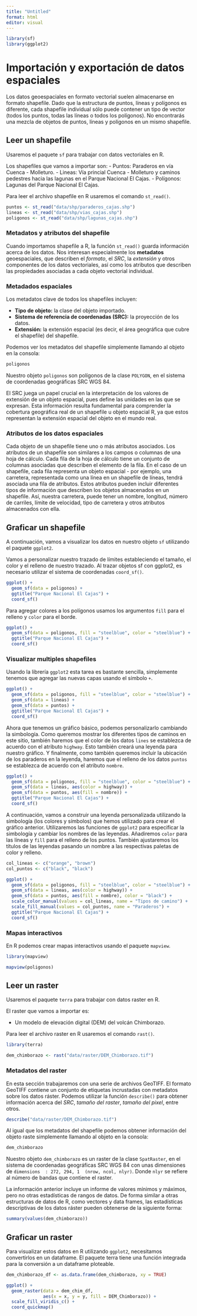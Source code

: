 ```yaml
---
title: "Untitled"
format: html
editor: visual
---
```


```r
library(sf)
library(ggplot2)
```

# Importación y exportación de datos espaciales

Los datos geoespaciales en formato vectorial suelen almacenarse en formato shapefile. Dado que la estructura de puntos, líneas y polígonos es diferente, cada shapefile individual sólo puede contener un tipo de vector (todos los puntos, todas las líneas o todos los polígonos). No encontrarás una mezcla de objetos de puntos, líneas y polígonos en un mismo shapefile.

## Leer un shapefile

Usaremos el paquete `sf` para trabajar con datos vectoriales en R.

Los shapefiles que vamos a importar son: - Puntos: Paraderos en vía Cuenca - Molleturo. - Lineas: Vía princial Cuenca - Molleturo y caminos pedestres hacia las lagunas en el Parque Nacional El Cajas. - Polígonos: Lagunas del Parque Nacional El Cajas.

Para leer el archivo shapefile en R usaremos el comando `st_read()`.

```r
puntos <- st_read("data/shp/paraderos_cajas.shp")
lineas <- st_read("data/shp/vias_cajas.shp")
poligonos <- st_read("data/shp/lagunas_cajas.shp")
```

### Metadatos y atributos del shapefile

Cuando importamos shapefile a R, la función `st_read()` guarda información acerca de los datos. Nos interesan especialmente los **metadatos** geoespaciales, que describen el *formato*, el *SRC*, la *extensión* y otros componentes de los datos vectoriales, así como los atributos que describen las propiedades asociadas a cada objeto vectorial individual.

### Metadados espaciales

Los metadatos clave de todos los shapefiles incluyen:

-   **Tipo de objeto:** la clase del objeto importado.
-   **Sistema de referencia de coordenadas (SRC):** la proyección de los datos.
-   **Extensión:** la extensión espacial (es decir, el área geográfica que cubre el shapefile) del shapefile.

Podemos ver los metadatos del shapefile simplemente llamando al objeto en la consola:

```r
poligonos
```

Nuestro objeto `poligonos` son polígonos de la clase `POLYGON`, en el sistema de coordenadas geográficas SRC WGS 84.

El SRC juega un papel crucial en la interpretación de los valores de extensión de un objeto espacial, pues define las unidades en las que se expresan. Esta información resulta fundamental para comprender la cobertura geográfica real de un shapefile u objeto espacial R, ya que estos representan la extensión espacial del objeto en el mundo real.

### Atributos de los datos espaciales

Cada objeto de un shapefile tiene uno o más atributos asociados. Los atributos de un shapefile son similares a los campos o columnas de una hoja de cálculo. Cada fila de la hoja de cálculo tiene un conjunto de columnas asociadas que describen el elemento de la fila. En el caso de un shapefile, cada fila representa un objeto espacial - por ejemplo, una carretera, representada como una línea en un shapefile de líneas, tendrá asociada una fila de atributos. Estos atributos pueden incluir diferentes tipos de información que describen los objetos almacenados en un shapefile. Así, nuestra carretera, puede tener un nombre, longitud, número de carriles, límite de velocidad, tipo de carretera y otros atributos almacenados con ella.

## Graficar un shapefile

A continuación, vamos a visualizar los datos en nuestro objeto `sf` utilizando el paquete `ggplot2`.

Vamos a personalizar nuestro trazado de límites estableciendo el tamaño, el color y el relleno de nuestro trazado. Al trazar objetos sf con ggplot2, es necesario utilizar el sistema de coordenadas `coord_sf()`.

```r
ggplot() +
  geom_sf(data = poligonos) +
  ggtitle("Parque Nacional El Cajas") +
  coord_sf()
```

Para agregar colores a los polígonos usamos los argumentos `fill` para el relleno y `color` para el borde.

```r
ggplot() +
  geom_sf(data = poligonos, fill = "steelblue", color = "steelblue") +
  ggtitle("Parque Nacional El Cajas") +
  coord_sf()
```

### Visualizar multiples shapefiles

Usando la librería `ggplot2` esta tarea es bastante sencilla, simplemente tenemos que agregar las nuevas capas usando el símbolo `+`.

```r
ggplot() +
  geom_sf(data = poligonos, fill = "steelblue", color = "steelblue") +
  geom_sf(data = lineas) +
  geom_sf(data = puntos) +
  ggtitle("Parque Nacional El Cajas") +
  coord_sf()
```

Ahora que tenemos un gráfico básico, podemos personalizarlo cambiando la simbología. Como queremos mostrar los diferentes tipos de caminos en este sitio, también haremos que el color de los datos `lines` se establezca de acuerdo con el atributo `highway`. Esto también creará una leyenda para nuestro gráfico. Y finalmente, como también queremos incluir la ubicación de los paraderos en la leyenda, haremos que el relleno de los datos `puntos` se establezca de acuerdo con el atributo `nombre`.

```r
ggplot() +
  geom_sf(data = poligonos, fill = "steelblue", color = "steelblue") +
  geom_sf(data = lineas, aes(color = highway)) +
  geom_sf(data = puntos, aes(fill = nombre)) +
  ggtitle("Parque Nacional El Cajas") +
  coord_sf()
```

A continuación, vamos a construir una leyenda personalizada utilizando la simbología (los colores y símbolos) que hemos utilizado para crear el gráfico anterior. Utilizaremos las funciones de `ggplot2` para especificar la simbología y cambiar los nombres de las leyendas. Añadiremos `color` para las líneas y `fill` para el relleno de los puntos. También ajustaremos los títulos de las leyendas pasando un nombre a las respectivas paletas de color y relleno.

```r
col_lineas <- c("orange", "brown")
col_puntos <- c("black", "black")

ggplot() +
  geom_sf(data = poligonos, fill = "steelblue", color = "steelblue") +
  geom_sf(data = lineas, aes(color = highway)) +
  geom_sf(data = puntos, aes(fill = nombre), color = "black") +
  scale_color_manual(values = col_lineas, name = "Tipos de camino") +
  scale_fill_manual(values = col_puntos, name = "Paraderos") +
  ggtitle("Parque Nacional El Cajas") + 
  coord_sf()

```

### Mapas interactivos

En R podemos crear mapas interactivos usando el paquete `mapview`.

```r
library(mapview)

mapview(poligonos)
```

## Leer un raster

Usaremos el paquete `terra` para trabajar con datos raster en R.

El raster que vamos a importar es:

-   Un modelo de elevación digital (DEM) del volcán Chimborazo.

Para leer el archivo raster en R usaremos el comando `rast()`.

```r
library(terra)

dem_chimborazo <- rast("data/raster/DEM_Chimborazo.tif") 
```

### Metadatos del raster

En esta sección trabajaremos con una serie de archivos GeoTIFF. El formato GeoTIFF contiene un conjunto de etiquetas incrustadas con metadatos sobre los datos ráster. Podemos utilizar la función `describe()` para obtener información acerca del *SRC*, *tamaño del raster*, *tamaño del pixel*, entre otros.

```r
describe("data/raster/DEM_Chimborazo.tif")
```

Al igual que los metadatos del shapefile podemos obtener información del objeto raste simplemente llamando al objeto en la consola:

```r
dem_chimborazo
```

Nuestro objeto `dem_chimborazo` es un raster de la clase `SpatRaster`, en el sistema de coordenadas geográficas SRC WGS 84 con unas dimensiones de `dimensions  : 272, 294, 1  (nrow, ncol, nlyr)`. Donde `nlyr` se refiere al número de bandas que contiene el raster.

La información anterior incluye un informe de valores mínimos y máximos, pero no otras estadísticas de rangos de datos. De forma similar a otras estructuras de datos de R, como vectores y data frames, las estadísticas descriptivas de los datos ráster pueden obtenerse de la siguiente forma:

```r
summary(values(dem_chimborazo))
```

## Graficar un raster

Para visualizar estos datos en R utilizando `ggplot2`, necesitamos convertirlos en un dataframe. El paquete terra tiene una función integrada para la conversión a un dataframe ploteable.

```r
dem_chimborazo_df <- as.data.frame(dem_chimborazo, xy = TRUE)

ggplot() +
  geom_raster(data = dem_chim_df,
              aes(x = x, y = y, fill = DEM_Chimborazo)) +
  scale_fill_viridis_c() +
  coord_quickmap()
```
